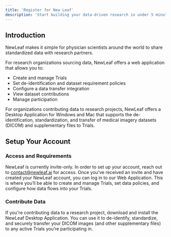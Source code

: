 ```yaml
---
title: 'Register for New Leaf'
description: 'Start building your data-driven research in under 5 minutes'
---
```


## Introduction

NewLeaf makes it simple for physician scientists around the world to share standardized data with research partners.

For research organizations sourcing data, NewLeaf offers a web application that allows you to:

- Create and manage Trials  
- Set de-identification and dataset requirement policies  
- Configure a data transfer integration  
- View dataset contributions  
- Manage participation  

For organizations contributing data to research projects, NewLeaf offers a Desktop Application for Windows and Mac that supports the de-identification, standardization, and transfer of medical imagery datasets (DICOM) and supplementary files to Trials.

## Setup Your Account

### Access and Requirements

<AccordionGroup>
  <Accordion icon="envelope" title="Request an Invite">
    NewLeaf is currently invite-only. In order to set up your account, reach
    out to <a href="mailto:contact@newleaf.ai">contact@newleaf.ai</a> for
    access.
  </Accordion>
  <Accordion icon="rocket" title="Sign Up for NewLeaf">
    Once you’ve received an invite and have created your NewLeaf account, you
    can log in to our Web Application. This is where you’ll be able to create
    and manage Trials, set data policies, and configure how data flows into
    your Trials.
  </Accordion>
</AccordionGroup>

### Contribute Data

<AccordionGroup>
  <Accordion icon="rectangle-terminal" title="Desktop Application (Windows & Mac)">
    If you're contributing data to a research project, download and install the
    NewLeaf Desktop Application. You can use it to de-identify, standardize,
    and securely transfer your DICOM images (and other supplementary files) to
    any active Trials you’re participating in.
  </Accordion>
</AccordionGroup>
